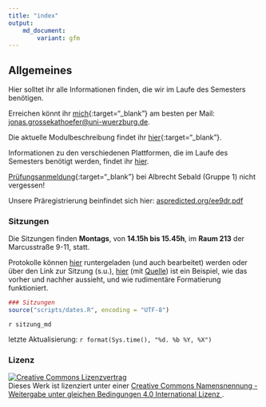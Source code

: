 ---
title: "index"
output:
    md_document:
        variant: gfm
---

## Allgemeines

Hier solltet ihr alle Informationen finden, die wir im Laufe des
Semesters benötigen.

Erreichen könnt ihr
[mich](http://www.i1.psychologie.uni-wuerzburg.de/ekp/personen/jonas-grossekathoefer/){:target="_blank"}
am besten per Mail:
[jonas.grossekathoefer@uni-wuerzburg.de](mailto:jonas.grossekathoefer@uni-wuerzburg.de).

Die aktuelle Modulbeschreibung findet ihr
[hier](https://www2.uni-wuerzburg.de/mhb/MB-de-06-PSY-EFM-152-m01.pdf){:target="_blank"}.

Informationen zu den verschiedenen Plattformen, die im Laufe des
Semesters benötigt werden, findet ihr [hier](material/account.html).

[Prüfungsanmeldung](https://www-sbhome1.zv.uni-wuerzburg.de/qisserver/rds?state=verpublish&status=init&vmfile=no&publishid=201046&moduleCall=webInfo&publishConfFile=webInfo&publishSubDir=veranstaltung){:target="_blank"}
bei Albrecht Sebald (Gruppe 1) nicht vergessen!

Unsere Präregistrierung beinfindet sich hier:
[aspredicted.org/ee9dr.pdf](https://aspredicted.org/ee9dr.pdf)

### Sitzungen

Die Sitzungen finden **Montags**, von **14.15h bis 15.45h**, im **Raum 213** der
Marcusstraße 9-11, statt.

Protokolle können
[hier](https://github.com/grszkthfr/ws19_empra/tree/master/protocols)
runtergeladen (und auch bearbeitet) werden oder über den Link zur Sitzung
(s.u.),
[hier](https://grszkthfr.github.io/ws19_empra/protocols/example-protocol.html)
(mit
[Quelle](https://github.com/grszkthfr/ws19_empra/blob/master/protocols/example-protocol.md))
ist ein Beispiel, wie das vorher und nachher aussieht, und wie rudimentäre
Formatierung funktioniert.

```{r, include=FALSE}

### Sitzungen
source("scripts/dates.R", encoding = "UTF-8")

```

`r sitzung_md`

letzte Aktualisierung: `r format(Sys.time(), "%d. %b %Y, %X")`

### Lizenz

<a rel="license" href="http://creativecommons.org/licenses/by-sa/4.0/"><img
alt="Creative Commons Lizenzvertrag" style="border-width:0"
src="https://i.creativecommons.org/l/by-sa/4.0/88x31.png" /></a><br />Dieses
Werk ist lizenziert unter einer <a rel="license"
href="http://creativecommons.org/licenses/by-sa/4.0/">Creative Commons
Namensnennung - Weitergabe unter gleichen Bedingungen 4.0 International Lizenz
</a>.
